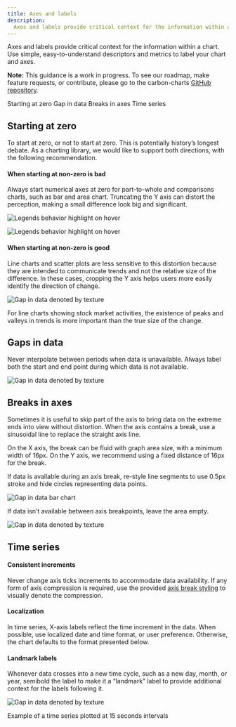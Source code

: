 ```yaml
---
title: Axes and labels
description:
  Axes and labels provide critical context for the information within a chart.
---
```


<PageDescription>

Axes and labels provide critical context for the information within a chart. Use
simple, easy-to-understand descriptors and metrics to label your chart and axes.

</PageDescription>

<InlineNotification>

**Note:** This guidance is a work in progress. To see our roadmap, make feature
requests, or contribute, please go to the carbon-charts
[GitHub repository](https://github.com/carbon-design-system/carbon-charts).

</InlineNotification>

<AnchorLinks>

<AnchorLink>Starting at zero</AnchorLink>
<AnchorLink>Gap in data</AnchorLink>
<AnchorLink>Breaks in axes</AnchorLink>
<AnchorLink>Time series</AnchorLink>

</AnchorLinks>

## Starting at zero

To start at zero, or not to start at zero. This is potentially history’s longest
debate. As a charting library, we would like to support both directions, with
the following recommendation.

#### When starting at non-zero is bad

Always start numerical axes at zero for part-to-whole and comparisons charts,
such as bar and area chart. Truncating the Y axis can distort the perception,
making a small difference look big and significant.

<DoDontRow>
<DoDont type="do" caption="For bar charts, the numerical axis should start at zero.">

![Legends behavior highlight on hover](images/axislabel-zero-a.png)

</DoDont>
<DoDont type="dont" caption="When an axis starts at non-zero, percentage differences between bars are exaggerated.">

![Legends behavior highlight on hover](images/axislabel-zero-b.png)

</DoDont>
</DoDontRow>

#### When starting at non-zero is good

Line charts and scatter plots are less sensitive to this distortion because they
are intended to communicate trends and not the relative size of the difference.
In these cases, cropping the Y axis helps users more easily identify the
direction of change.

<Row>
<Column  colLg={8} colMd={8} colSm={4}>

![Gap in data denoted by texture](images/axislabel-zero-c.png)

<Caption>
  For line charts showing stock market activities, the existence of peaks and
  valleys in trends is more important than the true size of the change.
</Caption>

</Column>
</Row>

## Gaps in data

Never interpolate between periods when data is unavailable. Always label both
the start and end point during which data is not available.

<Row>
<Column  colLg={8} colMd={8} colSm={4}>

![Gap in data denoted by texture](images/axislabel-gap.png)

</Column>
</Row>

## Breaks in axes

Sometimes it is useful to skip part of the axis to bring data on the extreme
ends into view without distortion. When the axis contains a break, use a
sinusoidal line to replace the straight axis line.

On the X axis, the break can be fluid with graph area size, with a minimum width
of 16px. On the Y axis, we recommend using a fixed distance of 16px for the
break.

If data is available during an axis break, re-style line segments to use 0.5px
stroke and hide circles representing data points.

<Row>
<Column  colLg={8} colMd={8} colSm={4}>

![Gap in data bar chart](images/axislabel-break-1.png)

</Column>
</Row>

If data isn’t available between axis breakpoints, leave the area empty.

<Row>
<Column  colLg={8} colMd={8} colSm={4}>

![Gap in data denoted by texture](images/axislabel-break-2.png)

</Column>
</Row>

## Time series

#### Consistent increments

Never change axis ticks increments to accommodate data availability. If any form
of axis compression is required, use the provided
[axis break styling](#breaks-in-axes) to visually denote the compression.

#### Localization

In time series, X-axis labels reflect the time increment in the data. When
possible, use localized date and time format, or user preference. Otherwise, the
chart defaults to the format presented below.

#### Landmark labels

Whenever data crosses into a new time cycle, such as a new day, month, or year,
semibold the label to make it a “landmark” label to provide additional context
for the labels following it.

<Row>
<Column  colLg={12} colMd={8} colSm={4}>

![Gap in data denoted by texture](images/axislabel-timeseries.png)

<Caption>Example of a time series plotted at 15 seconds intervals</Caption>

</Column>
</Row>
